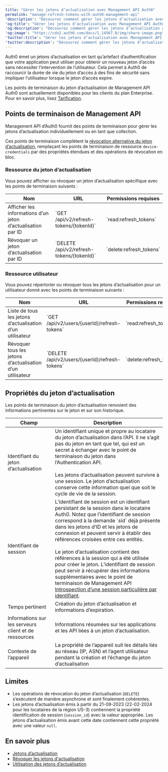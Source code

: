 ```yaml
---
title: "Gérer les jetons d’actualisation avec Management API Auth0"
permalink: "manage-refresh-tokens-with-auth0-management-api"
'description': "Découvrez comment gérer les jetons d’actualisation avec Management API Auth0."
'og:title': "Gérer les jetons d’actualisation avec Management API Auth0"
'og:description': "Découvrez comment gérer les jetons d’actualisation avec Management API Auth0."
'og:image': "https://cdn2.auth0.com/docs/1.14567.0/img/share-image.png"
'twitter:title': "Gérer les jetons d’actualisation avec Management API Auth0"
'twitter:description': "Découvrez comment gérer les jetons d’actualisation avec Management API Auth0."
---
```


Auth0 émet un jetons d’actualisation en tant qu’artefact d’authentification que votre application peut utiliser pour obtenir un nouveau jeton d’accès sans nécessiter l’intervention de l’utilisateur. Cela permet à Auth0 de raccourcir la durée de vie du jeton d’accès à des fins de sécurité sans impliquer l’utilisateur lorsque le jeton d’accès expire.

<Callout icon="file-lines" color="#0EA5E9" iconType="regular">

Les points de terminaison du jeton d’actualisation de Management API Auth0 sont actuellement disponibles pour les clients du plan Enterprise. Pour en savoir plus, lisez [Tarification](https://auth0.com/pricing).

</Callout>

## Points de terminaison de Management API

<Tooltip href="/docs/docs/fr-ca/glossary?term=management-api" tip="Management API
Un produit permettant aux clients d’effectuer des tâches administratives." cta="Voir le glossaire">Management API</Tooltip> d’Auth0 fournit des points de terminaison pour gérer les jetons d’actualisation individuellement ou en tant que collection.

Ces points de terminaison complètent la [révocation alternative du jeton d’actualisation](/docs/fr-ca/secure/tokens/refresh-tokens/revoke-refresh-tokens), remplaçant les points de terminaison de ressource `device-credentials` par des propriétés étendues et des opérations de révocation en bloc.

### Ressource du jeton d’actualisation

Vous pouvez afficher ou révoquer un jeton d’actualisation spécifique avec les points de terminaison suivants :

<table class="table"><thead>
<tr>
<th><strong>Nom</strong></th>
<th><strong>URL</strong></th>
<th><strong>Permissions requises</strong></th>
</tr>
</thead>
<tbody>
<tr>
<td>Afficher les informations d’un jeton d’actualisation par ID</td>
<td>`GET /api/v2/refresh-tokens/{tokenId}`</td>
<td>`read:refresh_tokens`</td>
</tr>
<tr>
<td>Révoquer un jeton d’actualisation par ID</td>
<td>`DELETE /api/v2/refresh-tokens/{tokenId}`</td>
<td>`delete:refresh_tokens`</td>
</tr>
</tbody>
</table>

### Ressource utilisateur

Vous pouvez répertorier ou révoquer tous les jetons d’actualisation pour un utilisateur donné avec les points de terminaison suivants :

<table class="table"><thead>
<tr>
<th><strong>Nom</strong></th>
<th><strong>URL</strong></th>
<th><strong>Permissions requises</strong></th>
</tr>
</thead>
<tbody>
<tr>
<td>Liste de tous les jetons d’actualisation d’un utilisateur</td>
<td>`GET /api/v2/users/{userId}/refresh-tokens`</td>
<td>`read:refresh_tokens`</td>
</tr>
<tr>
<td>Révoquer tous les jetons d’actualisation d’un utilisateur</td>
<td>`DELETE /api/v2/users/{userId}/refresh-tokens`</td>
<td>`delete:refresh_tokens`</td>
</tr>
</tbody>
</table>

## Propriétés du jeton d’actualisation

Les points de terminaison du jeton d’actualisation renvoient des informations pertinentes sur le jeton et sur son historique.

<table class="table"><thead>
<tr>
<th><strong>Champ</strong></th>
<th><strong>Description</strong></th>
</tr>
</thead>
<tbody>
<tr>
<td>Identifiant du jeton d’actualisation</td>
<td>Un identifiant unique et propre au locataire du jeton d’actualisation dans l’API. Il ne s’agit pas du jeton en tant que tel, qui est un secret à échanger avec le point de terminaison du jeton dans l’Authentication API.<br/><br/>Les jetons d’actualisation peuvent survivre à une session. Le jeton d’actualisation conserve cette information quel que soit le cycle de vie de la session.</td>
</tr>
<tr>
<td>Identifiant de session</td>
<td>L’identifiant de session est un identifiant persistant de la session dans le locataire Auth0. Notez que l’identifiant de session correspond à la demande `sid` déjà présente dans les jetons d’ID et les jetons de connexion et peuvent servir à établir des références croisées entre ces entités.<br/><br/>Le jeton d’actualisation contient des références à la session qui a été utilisée pour créer le jeton. L’identifiant de session peut servir à récupérer des informations supplémentaires avec le point de terminaison de Management API <a href="https://auth0.com/docs/manage-users/sessions/manage-user-sessions-with-auth0-management-api">Introspection d’une session particulière par identifiant</a>.</td>
</tr>
<tr>
<td>Temps pertinent</td>
<td>Création du jeton d’actualisation et informations d’expiration.</td>
</tr>
<tr>
<td>Informations sur les serveurs client et de ressources</td>
<td>Informations résumées sur les applications et les API liées à un jeton d’actualisation.</td>
</tr>
<tr>
<td>Contexte de l’appareil</td>
<td>La propriété de l’appareil suit les détails liés au réseau (IP, ASN) et l’agent utilisateur pendant la création et l’échange du jeton d’actualisation</td>
</tr>
</tbody>
</table>

## Limites

* Les opérations de révocation du jeton d’actualisation (`DELETE`) s’exécutent de manière asynchrone et sont finalement cohérentes.
* Les jetons d’actualisation émis à partir du 21-09-2023 (22-02-2024 pour les locataires de la région US-3) contiennent la propriété identification de session (`session_id`) avec la valeur appropriée. Les jetons d’actualisation émis avant cette date contiennent cette propriété avec une valeur `null`.

## En savoir plus

* [Jetons d’actualisation](/docs/fr-ca/secure/tokens/refresh-tokens)
* [Révoquer les jetons d'actualisation](/docs/fr-ca/secure/tokens/refresh-tokens/revoke-refresh-tokens)
* [Utilisation des jetons d’actualisation](/docs/fr-ca/secure/tokens/refresh-tokens/use-refresh-tokens)